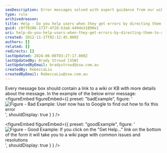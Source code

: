 ```yaml
---
seoDescription: Error messages solved with expert guidance from our wiki and knowledge base.
type: rule
archivedreason:
title: Help - Do you help users when they get errors by directing them to a wiki or KB?
guid: c8ff0286-1737-4f28-b3a6-449de31890e1
uri: help-do-you-help-users-when-they-get-errors-by-directing-them-to-a-wiki-or-kb
created: 2012-11-27T02:12:45.000Z
authors: []
related: []
redirects: []
lastUpdated: 2024-06-08T03:27:17.000Z
lastUpdatedBy: Brady Stroud [SSW]
lastUpdatedByEmail: bradystroud@ssw.com.au
createdBy: RebeccaLiu
createdByEmail: RebeccaLiu@ssw.com.au
---
```


Every message box should contain a link to a wiki or KB with more details about the message. In the example of the below error message:
<figureEmbed figureEmbed={{
  preset: "badExample",
  figure: '![Figure - Bad Example: User now has to Google to find out how to fix this error](/uploads/rules/help-do-you-help-users-when-they-get-errors-by-directing-them-to-a-wiki-or-kb/../../assets/NoDirectForError.jpg)',
  shouldDisplay: true
} } />


<figureEmbed figureEmbed={{
  preset: "goodExample",
  figure: '![Figure - Good Example: If you click on the "Get Help..." link on the bottom of the form it will take you to a wiki page with common issues and resolutions](/uploads/rules/help-do-you-help-users-when-they-get-errors-by-directing-them-to-a-wiki-or-kb/../../assets/DirectForError.jpg)',
  shouldDisplay: true
} } />
